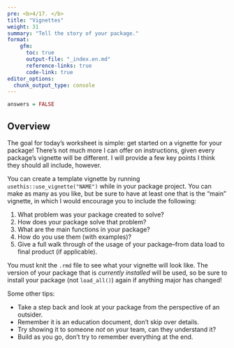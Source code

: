 ```yaml
---
pre: <b>4/17. </b>
title: "Vignettes"
weight: 31
summary: "Tell the story of your package."
format:
    gfm:
      toc: true
      output-file: "_index.en.md"
      reference-links: true
      code-link: true
editor_options: 
  chunk_output_type: console
---
```


```r
answers = FALSE
```

## Overview

The goal for today's worksheet is simple: get started on a vignette for your package! There's not much more I can offer on instructions, given every package's vignette will be different. I will provide a few key points I think they should all include, however.

You can create a template vignette by running `usethis::use_vignette("NAME")` while in your package project. You can make as many as you like, but be sure to have at least one that is the "main" vignette, in which I would encourage you to include the following:

1. What problem was your package created to solve?
1. How does your package solve that problem?
1. What are the main functions in your package?
1. How do you use them (with examples)?
1. Give a full walk through of the usage of your package--from data load to final product (if applicable). 

You must knit the `.rmd` file to see what your vignette will look like. The version of your package that is *currently installed* will be used, so be sure to install your package (not `load_all()`) again if anything major has changed!

Some other tips:

* Take a step back and look at your package from the perspective of an outsider.
* Remember it is an education document, don't skip over details.
* Try showing it to someone *not* on your team, can they understand it?
* Build as you go, don't try to remember everything at the end.